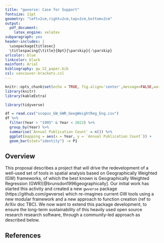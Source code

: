 ```yaml
---
title: "gwverse: Case for Support"
fontsize: 11pt
geometry: "left=2cm,right=2cm,top=2cm,bottom=2cm"
output: 
  pdf_document:
    latex_engine: xelatex
subparagraph: yes
header-includes: |
  \usepackage{titlesec}
  \titlespacing{\title}{0pt}{\parskip}{-\parskip}
urlcolor: blue
linkcolor: black
mainfont: Arial
bibliography: gw_SI_paper.bib
csl: vancouver-brackets.csl
---
```


\vspace{-10truemm}

 
```r
knitr::opts_chunk$set(echo = TRUE, fig.align='center',message=FALSE,warning=FALSE)
library(knitr)
library(kableExtra)
```


```r
library(tidyverse)

df = read.csv("scopus_GW_GWR_GeogWeightReg_Eng.csv")
df %>% 
  filter(Year > "1995" & Year < 2022) %>% 
  group_by(Year) %>% 
  summarise(`Annual Publication Count` = n()) %>%
  ggplot(mapping = aes(x = Year, y = `Annual Publication Count`)) + 
  geom_bar(stat="identity") -> P1

```
## Overview 

This proposal describes a project that will drive the redevelopment of a well-used set of tools in spatial analysis based on Geographically Weighted (GW) frameworks, of which the best known is Geographically Weighted Regression (GWR)[@brunsdon1996geographically]. Our initial work has started this activity and created a new `gwverse` package (https://github.com/gwverse) which re-imagines current GW tools using a new modular framework and a new approach to function creation (ref to ArXiv doc TBC). We now want to extend this package development, to ensure the long-term sustainability of this heavily used open source research research software, through a community-led approach as described below.




## References
